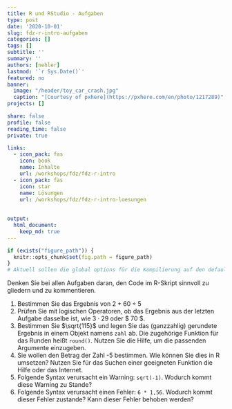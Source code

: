 ```yaml
---
title: R und RStudio - Aufgaben
type: post
date: '2020-10-01'
slug: fdz-r-intro-aufgaben
categories: []
tags: []
subtitle: ''
summary: ''
authors: [nehler]
lastmod: '`r Sys.Date()`'
featured: no
banner:
  image: "/header/toy_car_crash.jpg"
  caption: "[Courtesy of pxhere](https://pxhere.com/en/photo/1217289)"
projects: []

share: false
profile: false
reading_time: false
private: true

links:
  - icon_pack: fas
    icon: book
    name: Inhalte
    url: /workshops/fdz/fdz-r-intro
  - icon_pack: fas
    icon: star
    name: Lösungen
    url: /workshops/fdz/fdz-r-intro-loesungen
    
    
output:
  html_document:
    keep_md: true
---
```


```r
if (exists("figure_path")) {
  knitr::opts_chunk$set(fig.path = figure_path)
}
# Aktuell sollen die global options für die Kompilierung auf den default Einstellungen gelassen werden
```

Denken Sie bei allen Aufgaben daran, den Code im R-Skript sinnvoll zu gliedern und zu kommentieren.

1. Bestimmen Sie das Ergebnis von $2 + 60 \div 5$
2. Prüfen Sie mit logischen Operatoren, ob das Ergebnis aus der letzten Aufgabe dasselbe ist, wie $3 \cdot 29$ oder $ 70 \div 5$.
3. Bestimmen Sie $\sqrt{115}$ und legen Sie das (ganzzahlig) gerundete Ergebnis in einem Objekt namens `zahl` ab. Die zugehörige Funktion für das Runden heißt `round()`. Nutzen Sie die Hilfe, um die passenden Argumente einzugeben.
4. Sie wollen den Betrag der Zahl -5 bestimmen. Wie können Sie dies in R umsetzen? Nutzen Sie für das Suchen einer geeigneten Funktion die Hilfe oder das Internet.
5. Folgende Syntax verursacht ein Warning: `sqrt(-1)`. Wodurch kommt diese Warning zu Stande?
6. Folgende Syntax verursacht einen Fehler: `6 * 1,56`. Wodurch kommt dieser Fehler zustande? Kann dieser Fehler behoben werden?


